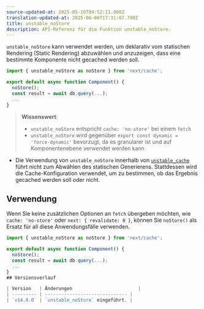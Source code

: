 ```yaml
---
source-updated-at: 2025-05-16T04:52:11.000Z
translation-updated-at: 2025-06-06T17:31:07.799Z
title: unstable_noStore
description: API-Referenz für die Funktion unstable_noStore.
---
```


`unstable_noStore` kann verwendet werden, um deklarativ vom statischen Rendering (Static Rendering) abzuwählen und anzuzeigen, dass eine bestimmte Komponente nicht gecached werden soll.

```jsx
import { unstable_noStore as noStore } from 'next/cache';

export default async function Component() {
  noStore();
  const result = await db.query(...);
  ...
}
```

> **Wissenswert**:
>
> - `unstable_noStore` entspricht `cache: 'no-store'` bei einem `fetch`
> - `unstable_noStore` wird gegenüber `export const dynamic = 'force-dynamic'` bevorzugt, da es granularer ist und auf Komponentenebene verwendet werden kann

- Die Verwendung von `unstable_noStore` innerhalb von [`unstable_cache`](/docs/app/api-reference/functions/unstable_cache) führt nicht zum Abwählen des statischen Generierens. Stattdessen wird die Cache-Konfiguration verwendet, um zu bestimmen, ob das Ergebnis gecached werden soll oder nicht.

## Verwendung

Wenn Sie keine zusätzlichen Optionen an `fetch` übergeben möchten, wie `cache: 'no-store'` oder `next: { revalidate: 0 }`, können Sie `noStore()` als Ersatz für all diese Anwendungsfälle verwenden.

```jsx
import { unstable_noStore as noStore } from 'next/cache';

export default async function Component() {
  noStore();
  const result = await db.query(...);
  ...
}
## Versionsverlauf

| Version   | Änderungen                        |
| --------- | ------------------------------ |
| `v14.0.0` | `unstable_noStore` eingeführt. |